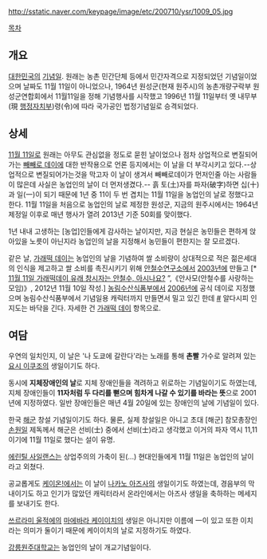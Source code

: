 http://sstatic.naver.com/keypage/image/etc/200710/ysr/1009_05.jpg

[[목차]]
== 개요 ==
[[대한민국]]의 [[기념일]]. 원래는 농촌 민간단체 등에서 민간자격으로 지정되었던 기념일이었으며 날짜도 11월 11일이 아니었으나, 1964년 원성군(현재 원주시)의 농촌개량구락부 원성군연합회에서 11월11일을 정해 기념행사를 시작했고 1996년 11월 11일부터 옛 내무부(現 [[행정자치부]])령(令)에 따라 국가공인 법정기념일로 승격되었다.

== 상세 ==
[[11월 11일]]로 원래는 아무도 관심없을 정도로 묻힌 날이었으나 점차 상업적으로 변질되어 가는 [[빼빼로 데이]]에 대한 반작용으로 언론 등지에서는 이 날을 더 부각시키고 있다.--상업적으로 변질되어가는것을 막고자 이 날이 생겨서 빼빼로데이가 먼저인줄 아는 사람들이 많은데 사실은 농업인의 날이 더 먼저생겼다.-- 흙 토(土)자를 파자(破字)하면 십(十)과 일(一)이 되기 때문에 1년 중 11이 두 번 겹치는 11월 11일을 농업인의 날로 정했다고 한다. 11월 11일을 처음으로 농업인의 날로 제정한 원성군, 지금의 원주시에서는 1964년 제정일 이후로 매년 행사가 열려 2013년 기준 50회를 맞이했다.

1년 내내 고생하는 [농업]인들에게 감사하는 날이지만, 지금 현실은 농민들은 편하게 앉아있을 노릇이 아닌지라 농업인의 날을 지정해서 농민들이 편한지는 잘 모르겠다.

같은 날, [[가래떡 데이]]는 농업인의 날을 기념하여 쌀 소비량이 상대적으로 적은 젊은세대의 인식을 제고하고 쌀 소비를 촉진시키기 위해 [[안철수연구소]]에서 [[2003년]]에 만들고 [* [http://ahnsamo.kr/index.php?document_srl=611945&mid=lifestory 11월 11일 가래떡데이 유래 창시자는 안철수, 아시나요?] ”,《안사모(안철수를 사랑하는 모임)》, 2012년 11월 10일 작성.] [[농림수산식품부]]에서 [[2006년]]에 공식 데이로 지정했으며 농림수산식품부에서 기념일용 캐릭터까지 만들면서 밀고 있긴 한데 [http://www.edaily.co.kr/news/NewsRead.edy?newsid=01184086599724408&SCD=&DCD=A02103 #] 알다시피 인지도는 바닥을 긴다. 자세한 건 [[가래떡 데이]] 항목으로.
 
== 여담 ==
우연의 일치인지, 이 날은 '나 도쿄에 갈란다'라는 노래를 통해 '''촌빨''' 가수로 알려져 있는 [[요시 이쿠조]]의 생일이기도 하다.

동시에 '''지체장애인의 날'''로 지체 장애인들을 격려하고 위로하는 기념일이기도 하였는데, 지체 장애인들이 '''11자처럼 두 다리를 뻗으며 힘차게 나갈 수 있기를 바라는 뜻'''으로 2001년에 지정하였다. 일반 장애인들은 매년 4월 20일에 있는 장애인의 날에 기념일이 있다. 

한국 [[해군]] 창설 기념일이기도 하다. 물론, 실제 창설일은 아니고 초대 [해군] 참모총장인 [[손원일]] 제독께서 해군은 선비(士) 중에서 선비(士)라고 생각했고 이거의 파자 역시 11,11이기에 11월 11일로 했다는 설이 유명. 

[[에린틸 사일랜스]]는 상업주의의 가축이 된(...) 현대인들에게 11월 11일은 농업인의 날이라고 외쳤다.

공교롭게도 [[케이온!]]에서는 이 날이 [[나카노 아즈사]]의 생일이기도 하였는데, 경음부의 막내이기도 하고 인기가 많았던 캐릭터라서 온라인에서는 아즈사 생일을 축하하는 메세지를 보내기도 한다.

[[쓰르라미 울적에]]의 [[마에바라 케이이치]]의 생일은 아니지만 이름에 一이 있고 또한 이치라는 의미가 둘이기 때문에 케이이치의 날로 지정하기도 하였다.

[[강릉원주대학교]]는 농업인의 날이 개교기념일이다.
